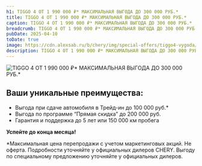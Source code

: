 ```yaml
---
h1: TIGGO 4 ОТ 1 990 000 ₽* МАКСИМАЛЬНАЯ ВЫГОДА ДО 300 000 РУБ.*
title: TIGGO 4 ОТ 1 990 000 ₽* МАКСИМАЛЬНАЯ ВЫГОДА ДО 300 000 РУБ.*
caption: TIGGO 4 ОТ 1 990 000 ₽* МАКСИМАЛЬНАЯ ВЫГОДА ДО 300 000 РУБ.*
breadcrumb: TIGGO 4 ОТ 1 990 000 ₽* МАКСИМАЛЬНАЯ ВЫГОДА ДО 300 000 РУБ.*
pubDate: 2025-04-10
toDate: true
image: https://cdn.alexsab.ru/b/chery/img/special-offers/tiggo4-vygoda/thumb.webp
description: TIGGO 4 ОТ 1 990 000 ₽* МАКСИМАЛЬНАЯ ВЫГОДА ДО 300 000 РУБ.*
---
```


<picture>
	<source media="(min-width: 768px)" srcset="https://cdn.alexsab.ru/b/chery/img/special-offers/tiggo4-vygoda/1.webp" />
	<img src="https://cdn.alexsab.ru/b/chery/img/special-offers/tiggo4-vygoda/thumb.webp" class="mb-10 lg:mb-20 w-full lazy" alt="TIGGO 4 ОТ 1 990 000 ₽* МАКСИМАЛЬНАЯ ВЫГОДА ДО 300 000 РУБ.*" />
</picture>

## Ваши уникальные преимущества:
* Выгода при сдаче автомобиля в Трейд-ин до 100 000 руб.*
* Выгода по программе “Прямая скидка” до 200 000 руб.
* Гарантия и поддержка до 5 лет или 150 000 км пробега

<p><strong>Успейте до конца месяца!</strong></p>

*Максимальная цена перепродажи с учетом маркетинговых акций. Не оферта. Подробности уточняйте у официальных дилеров CHERY. Выгоду по специальному предложению уточняйте у официальных дилеров.

<FeedbackForm title="Получить предложение" />